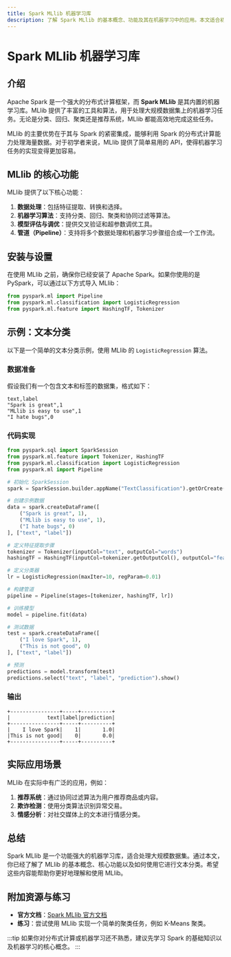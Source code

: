 ```yaml
---
title: Spark MLlib 机器学习库
description: 了解 Spark MLlib 的基本概念、功能及其在机器学习中的应用。本文适合初学者，包含代码示例和实际案例。
---
```


# Spark MLlib 机器学习库

## 介绍

Apache Spark 是一个强大的分布式计算框架，而 **Spark MLlib** 是其内置的机器学习库。MLlib 提供了丰富的工具和算法，用于处理大规模数据集上的机器学习任务。无论是分类、回归、聚类还是推荐系统，MLlib 都能高效地完成这些任务。

MLlib 的主要优势在于其与 Spark 的紧密集成，能够利用 Spark 的分布式计算能力处理海量数据。对于初学者来说，MLlib 提供了简单易用的 API，使得机器学习任务的实现变得更加容易。

## MLlib 的核心功能

MLlib 提供了以下核心功能：

1. **数据处理**：包括特征提取、转换和选择。
2. **机器学习算法**：支持分类、回归、聚类和协同过滤等算法。
3. **模型评估与调优**：提供交叉验证和超参数调优工具。
4. **管道（Pipeline）**：支持将多个数据处理和机器学习步骤组合成一个工作流。

## 安装与设置

在使用 MLlib 之前，确保你已经安装了 Apache Spark。如果你使用的是 PySpark，可以通过以下方式导入 MLlib：

```python
from pyspark.ml import Pipeline
from pyspark.ml.classification import LogisticRegression
from pyspark.ml.feature import HashingTF, Tokenizer
```

## 示例：文本分类

以下是一个简单的文本分类示例，使用 MLlib 的 `LogisticRegression` 算法。

### 数据准备

假设我们有一个包含文本和标签的数据集，格式如下：

```plaintext
text,label
"Spark is great",1
"MLlib is easy to use",1
"I hate bugs",0
```

### 代码实现

```python
from pyspark.sql import SparkSession
from pyspark.ml.feature import Tokenizer, HashingTF
from pyspark.ml.classification import LogisticRegression
from pyspark.ml import Pipeline

# 初始化 SparkSession
spark = SparkSession.builder.appName("TextClassification").getOrCreate()

# 创建示例数据
data = spark.createDataFrame([
    ("Spark is great", 1),
    ("MLlib is easy to use", 1),
    ("I hate bugs", 0)
], ["text", "label"])

# 定义特征提取步骤
tokenizer = Tokenizer(inputCol="text", outputCol="words")
hashingTF = HashingTF(inputCol=tokenizer.getOutputCol(), outputCol="features")

# 定义分类器
lr = LogisticRegression(maxIter=10, regParam=0.01)

# 构建管道
pipeline = Pipeline(stages=[tokenizer, hashingTF, lr])

# 训练模型
model = pipeline.fit(data)

# 测试数据
test = spark.createDataFrame([
    ("I love Spark", 1),
    ("This is not good", 0)
], ["text", "label"])

# 预测
predictions = model.transform(test)
predictions.select("text", "label", "prediction").show()
```

### 输出

```plaintext
+----------------+-----+----------+
|            text|label|prediction|
+----------------+-----+----------+
|    I love Spark|    1|       1.0|
|This is not good|    0|       0.0|
+----------------+-----+----------+
```

## 实际应用场景

MLlib 在实际中有广泛的应用，例如：

1. **推荐系统**：通过协同过滤算法为用户推荐商品或内容。
2. **欺诈检测**：使用分类算法识别异常交易。
3. **情感分析**：对社交媒体上的文本进行情感分类。

## 总结

Spark MLlib 是一个功能强大的机器学习库，适合处理大规模数据集。通过本文，你已经了解了 MLlib 的基本概念、核心功能以及如何使用它进行文本分类。希望这些内容能帮助你更好地理解和使用 MLlib。

## 附加资源与练习

- **官方文档**：[Spark MLlib 官方文档](https://spark.apache.org/docs/latest/ml-guide.html)
- **练习**：尝试使用 MLlib 实现一个简单的聚类任务，例如 K-Means 聚类。

:::tip
如果你对分布式计算或机器学习还不熟悉，建议先学习 Spark 的基础知识以及机器学习的核心概念。
:::